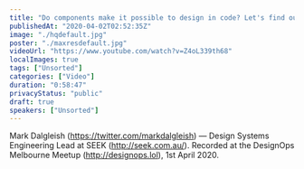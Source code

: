 ```yaml
---
title: "Do components make it possible to design in code? Let's find out! | DesignOps Melbourne"
publishedAt: "2020-04-02T02:52:35Z"
image: "./hqdefault.jpg"
poster: "./maxresdefault.jpg"
videoUrl: "https://www.youtube.com/watch?v=Z4oL339th68"
localImages: true
tags: ["Unsorted"]
categories: ["Video"]
duration: "0:58:47"
privacyStatus: "public"
draft: true
speakers: ["Unsorted"]
---
```

Mark Dalgleish (https://twitter.com/markdalgleish) — Design Systems Engineering Lead at SEEK (http://seek.com.au/). Recorded at the DesignOps Melbourne Meetup (http://designops.lol), 1st April 2020.
